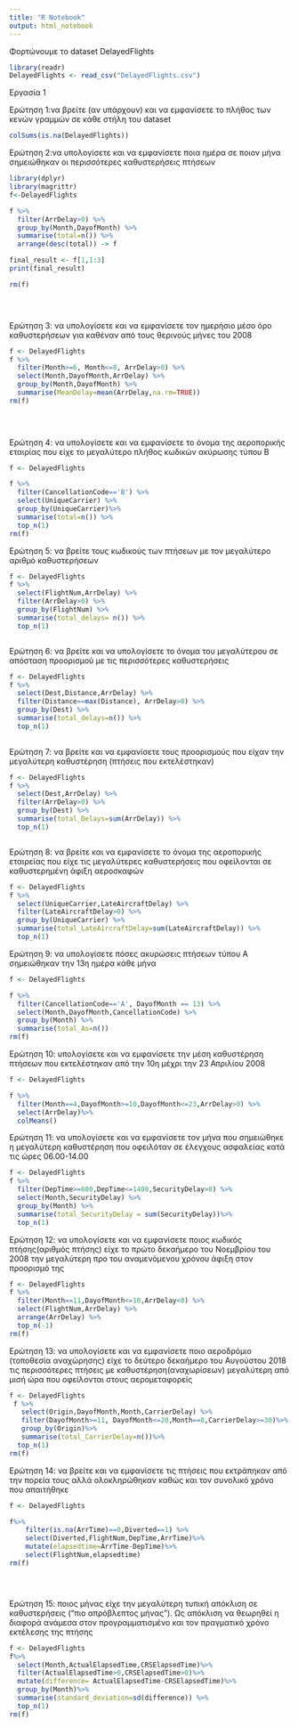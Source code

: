 ---
title: "R Notebook"
output: html_notebook
---


Φορτώνουμε το dataset DelayedFlights
```{r}

library(readr)
DelayedFlights <- read_csv("DelayedFlights.csv")


```


Εργασία 1

Ερώτηση 1:να βρείτε (αν υπάρχουν) και να εμφανίσετε το πλήθος των κενών γραμμών σε κάθε στήλη του dataset

```{r}
colSums(is.na(DelayedFlights))

```



Ερώτηση 2:να υπολογίσετε και να εμφανίσετε ποια ημέρα σε ποιον μήνα σημειώθηκαν οι περισσότερες καθυστερήσεις πτήσεων
``` {r}
library(dplyr)
library(magrittr)
f<-DelayedFlights

f %>%
  filter(ArrDelay>0) %>%
  group_by(Month,DayofMonth) %>%
  summarise(total=n()) %>%
  arrange(desc(total)) -> f

final_result <- f[1,1:3]
print(final_result)

rm(f)


  

```

Ερώτηση 3: να υπολογίσετε και να εμφανίσετε τον ημερήσιο μέσο όρο καθυστερήσεων για καθέναν από τους θερινούς μήνες του 2008



``` {r}

f <- DelayedFlights
f %>%
  filter(Month>=6, Month<=8, ArrDelay>0) %>%
  select(Month,DayofMonth,ArrDelay) %>%
  group_by(Month,DayofMonth) %>%
  summarise(MeanDelay=mean(ArrDelay,na.rm=TRUE))
rm(f)

  
  
```

Ερώτηση 4: να υπολογίσετε και να εμφανίσετε το όνομα της αεροπορικής εταιρίας που είχε το μεγαλύτερο πλήθος κωδικών ακύρωσης τύπου Β
``` {r}
f <- DelayedFlights

f %>%
  filter(CancellationCode=='B') %>%
  select(UniqueCarrier) %>%
  group_by(UniqueCarrier)%>%
  summarise(total=n()) %>%
  top_n(1)
rm(f)

```

Ερώτηση 5: να βρείτε τους κωδικούς των πτήσεων με τον μεγαλύτερο αριθμό καθυστερήσεων
``` {r}
f <- DelayedFlights
f %>%
  select(FlightNum,ArrDelay) %>%
  filter(ArrDelay>0) %>%
  group_by(FlightNum) %>%
  summarise(total_delays= n()) %>%
  top_n(1)



```

Ερώτηση 6: να βρείτε και να υπολογίσετε το όνομα του μεγαλύτερου σε απόσταση προορισμού με τις περισσότερες καθυστερήσεις
``` {r}
f <- DelayedFlights
f %>%
  select(Dest,Distance,ArrDelay) %>%
  filter(Distance==max(Distance), ArrDelay>0) %>%
  group_by(Dest) %>%
  summarise(total_delays=n()) %>%
  top_n(1)
        

```
Ερώτηση 7: να βρείτε και να εμφανίσετε τους προορισμούς που είχαν την μεγαλύτερη καθυστέρηση (πτήσεις που εκτελέστηκαν)
``` {r}
f <- DelayedFlights
f %>%
  select(Dest,ArrDelay) %>%
  filter(ArrDelay>0) %>%
  group_by(Dest) %>%
  summarise(total_Delays=sum(ArrDelay)) %>%
  top_n(1)



```

Ερώτηση 8: να βρείτε και να εμφανίσετε το όνομα της αεροπορικής εταιρείας που είχε τις μεγαλύτερες καθυστερήσεις που οφείλονται σε καθυστερημένη άφιξη αεροσκαφών
``` {r}
f <- DelayedFlights
f %>%
  select(UniqueCarrier,LateAircraftDelay) %>%
  filter(LateAircraftDelay>0) %>%
  group_by(UniqueCarrier) %>%
  summarise(total_LateAircraftDelay=sum(LateAircraftDelay)) %>%
  top_n(1)

```

Ερώτηση 9: να υπολογίσετε πόσες ακυρώσεις πτήσεων τύπου Α σημειώθηκαν την 13η ημέρα κάθε μήνα
``` {r}

f <- DelayedFlights

f %>%
  filter(CancellationCode=='A', DayofMonth == 13) %>%
  select(Month,DayofMonth,CancellationCode) %>%
  group_by(Month) %>%
  summarise(total_As=n())
rm(f)
```



Ερώτηση 10: υπολογίσετε και να εμφανίσετε την μέση καθυστέρηση πτήσεων που εκτελέστηκαν από την 10η μέχρι την 23 Απριλίου 2008
``` {r}
f <- DelayedFlights

f %>%
  filter(Month==4,DayofMonth>=10,DayofMonth<=23,ArrDelay>0) %>%
  select(ArrDelay)%>%
  colMeans()


```


Ερώτηση 11: να υπολογίσετε και να εμφανίσετε τον μήνα που σημειώθηκε η μεγαλύτερη καθυστέρηση που οφειλόταν σε έλεγχους ασφαλείας κατά τις ώρες 06.00-14.00

``` {r}

f <- DelayedFlights
f %>%
  filter(DepTime>=600,DepTime<=1400,SecurityDelay>0) %>%
  select(Month,SecurityDelay) %>%
  group_by(Month) %>%
  summarise(total_SecurityDelay = sum(SecurityDelay))%>%
  top_n(1)

```


Ερώτηση 12: να υπολογίσετε και να εμφανίσετε ποιος κωδικός πτήσης(αριθμός πτήσης) είχε το πρώτο δεκαήμερο του Νοεμβρίου του 2008 την μεγαλύτερη προ του αναμενόμενου χρόνου άφιξη στον προορισμό της

``` {r}
f <- DelayedFlights
f %>%
  filter(Month==11,DayofMonth<=10,ArrDelay<0) %>%
  select(FlightNum,ArrDelay) %>%
  arrange(ArrDelay) %>%
  top_n(-1)
rm(f)


```


Ερώτηση 13: να υπολογίσετε και να εμφανίσετε ποιο αεροδρόμιο (τοποθεσία αναχώρησης) είχε το δεύτερο δεκαήμερο του Αυγούστου 2018 τις περισσότερες πτήσεις με καθυστέρηση(αναχωρίσεων) μεγαλύτερη από μισή ώρα που οφείλονται στους αερομεταφορείς

``` {r}
f <- DelayedFlights
 f %>% 
   select(Origin,DayofMonth,Month,CarrierDelay) %>%
   filter(DayofMonth>=11, DayofMonth<=20,Month==8,CarrierDelay>=30)%>%
   group_by(Origin)%>%
   summarise(total_CarrierDelay=n())%>%
  top_n(1)
rm(f)


```

Ερώτηση 14: να βρείτε και να εμφανίσετε τις πτήσεις που εκτράπηκαν από την πορεία τους αλλά ολοκληρώθηκαν καθώς και τον συνολικό χρόνο που απαιτήθηκε


``` {r}

f <- DelayedFlights

f%>%
    filter(is.na(ArrTime)==0,Diverted==1) %>%
    select(Diverted,FlightNum,DepTime,ArrTime)%>%
    mutate(elapsedtime=ArrTime-DepTime)%>%
    select(FlightNum,elapsedtime)
rm(f)





```

Ερώτηση 15: ποιος μήνας είχε την μεγαλύτερη τυπική απόκλιση σε καθυστερήσεις ("πιο απρόβλεπτος μήνας"). Ως απόκλιση να θεωρηθεί η διαφορά ανάμεσα στον προγραμματισμένο και τον πραγματικό χρόνο εκτέλεσης της πτήσης


``` {r}
f <- DelayedFlights
f%>%
  select(Month,ActualElapsedTime,CRSElapsedTime)%>%
  filter(ActualElapsedTime>0,CRSElapsedTime>0)%>%
  mutate(difference= ActualElapsedTime-CRSElapsedTime)%>%
  group_by(Month)%>%
  summarise(standard_deviation=sd(difference)) %>%
  top_n(1)
rm(f)



 
```





